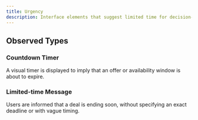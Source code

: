 ```yaml
---
title: Urgency
description: Interface elements that suggest limited time for decision-making, pressuring users to act quickly. These signals are often arbitrary or unverifiable, aimed at reducing user deliberation.
---
```


## Observed Types

### Countdown Timer
A visual timer is displayed to imply that an offer or availability window is about to expire.

### Limited-time Message
Users are informed that a deal is ending soon, without specifying an exact deadline or with vague timing.